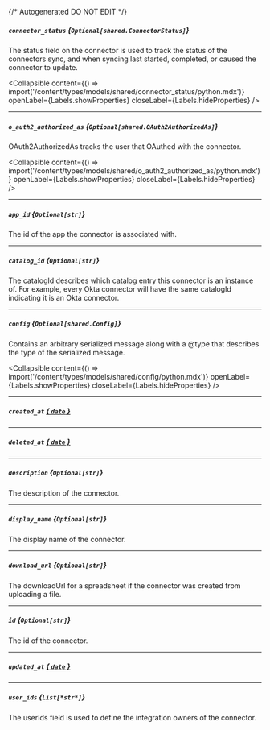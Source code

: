 {/* Autogenerated DO NOT EDIT  */}

##### `connector_status` *{`Optional[shared.ConnectorStatus]`}*
The status field on the connector is used to track the status of the connectors sync, and when syncing last started, completed, or caused the connector to update.

<Collapsible content={() => import('/content/types/models/shared/connector_status/python.mdx')} openLabel={Labels.showProperties} closeLabel={Labels.hideProperties} />


---
##### `o_auth2_authorized_as` *{`Optional[shared.OAuth2AuthorizedAs]`}*
OAuth2AuthorizedAs tracks the user that OAuthed with the connector.

<Collapsible content={() => import('/content/types/models/shared/o_auth2_authorized_as/python.mdx')} openLabel={Labels.showProperties} closeLabel={Labels.hideProperties} />


---
##### `app_id` *{`Optional[str]`}*
The id of the app the connector is associated with.

---
##### `catalog_id` *{`Optional[str]`}*
The catalogId describes which catalog entry this connector is an instance of. For example, every Okta connector will have the same catalogId indicating it is an Okta connector.

---
##### `config` *{`Optional[shared.Config]`}*
Contains an arbitrary serialized message along with a \@type that describes the type of the serialized message.

<Collapsible content={() => import('/content/types/models/shared/config/python.mdx')} openLabel={Labels.showProperties} closeLabel={Labels.hideProperties} />


---
##### `created_at` [*{ `date` }*](https://docs.python.org/3/library/datetime.html#date-objects)

---
##### `deleted_at` [*{ `date` }*](https://docs.python.org/3/library/datetime.html#date-objects)

---
##### `description` *{`Optional[str]`}*
The description of the connector.

---
##### `display_name` *{`Optional[str]`}*
The display name of the connector.

---
##### `download_url` *{`Optional[str]`}*
The downloadUrl for a spreadsheet if the connector was created from uploading a file.

---
##### `id` *{`Optional[str]`}*
The id of the connector.

---
##### `updated_at` [*{ `date` }*](https://docs.python.org/3/library/datetime.html#date-objects)

---
##### `user_ids` *{`List[*str*]`}*
The userIds field is used to define the integration owners of the connector.


